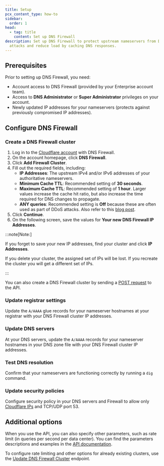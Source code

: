 ```yaml
---
title: Setup
pcx_content_type: how-to
sidebar:
  order: 1
head:
  - tag: title
    content: Set up DNS Firewall
description: Set up DNS Firewall to protect upstream nameservers from DDoS
  attacks and reduce load by caching DNS responses.
---
```



## Prerequisites

Prior to setting up DNS Firewall, you need:

- Account access to DNS Firewall (provided by your Enterprise account team).
- Access to **DNS Administrator** or **Super Administrator** privileges on your account.
- Newly updated IP addresses for your nameservers (protects against previously compromised IP addresses).

## Configure DNS Firewall

### Create a DNS Firewall cluster

<Tabs syncKey="dashPlusAPI"> <TabItem label="Dashboard">

1. Log in to the [Cloudflare account](https://dash.cloudflare.com) with DNS Firewall.
2. On the account homepage, click **DNS Firewall**.
3. Click **Add Firewall Cluster**.
4. Fill out the required fields, including:
   - **IP Addresses**: The upstream IPv4 and/or IPv6 addresses of your authoritative nameservers.
   - **Minimum Cache TTL**: Recommended setting of **30 seconds**.
   - **Maximum Cache TTL**: Recommended setting of **1 hour**. Larger values increase the cache hit ratio, but also increase the time required for DNS changes to propagate.
   - **ANY queries**: Recommended setting is **Off** because these are often used as part of DDoS attacks. Also refer to this [blog post](https://blog.cloudflare.com/rfc8482-saying-goodbye-to-any/).
5. Click **Continue**.
6. On the following screen, save the values for **Your new DNS Firewall IP Addresses**.

:::note[Note:]

If you forget to save your new IP addresses, find your cluster and click **IP Addresses**.

If you delete your cluster, the assigned set of IPs will be lost. If you recreate the cluster you will get a different set of IPs.

:::

</TabItem> <TabItem label="API">

You can also create a DNS Firewall cluster by sending a [POST request](/api/resources/dns_firewall/methods/create/) to the API.

</TabItem> </Tabs>

### Update registrar settings

Update the `A/AAAA` glue records for your nameserver hostnames at your registrar with your DNS Firewall cluster IP addresses.

### Update DNS servers

At your DNS servers, update the `A/AAAA` records for your nameserver hostnames in your DNS zone file with your DNS Firewall cluster IP addresses.

### Test DNS resolution

Confirm that your nameservers are functioning correctly by running a `dig` command.

### Update security policies

Configure security policy in your DNS servers and Firewall to allow only [Cloudflare IPs](https://cloudflare.com/ips) and TCP/UDP port 53.

## Additional options

When you use the API, you can also specify other parameters, such as rate limit (in queries per second per data center). You can find the parameters descriptions and examples in the [API documentation](/api/resources/dns_firewall/methods/create/).

To configure rate limiting and other options for already existing clusters, use the [Update DNS Firewall Cluster](/api/resources/dns_firewall/methods/edit/) endpoint.
